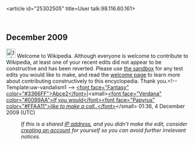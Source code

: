 <article id="25302505" title=User talk:98.116.60.161>
	<talkpage id="25302505" title="User talk:98.116.60.161">
== December 2009 ==
[[Image:Information.svg|25px]] Welcome to Wikipedia. Although everyone is welcome to contribute to Wikipedia, at least one of your recent edits did not appear to be constructive and has been reverted. Please use [[Wikipedia:Sandbox|the sandbox]] for any test edits you would like to make, and read the [[Wikipedia:Welcoming committee/Welcome to Wikipedia|welcome page]] to learn more about contributing constructively to this encyclopedia. Thank you.&lt;!-- Template:uw-vandalism1 --&gt; [[User:Abce2|&lt;font face=&quot;Fantasy&quot; color=&quot;#3366FF&quot;&gt;Abce2&lt;/font&gt;]]|&lt;small&gt;[[User Talk:Abce2|&lt;font face=&quot;Verdana&quot; color=&quot;#0099AA&quot;&gt;''If you would ''&lt;/font&gt;]][[User:Abce2/guestbook|&lt;font face=&quot;Papyrus&quot; color=&quot;#FFAA11&quot;&gt;''like to make a call..''&lt;/font&gt;]]&lt;/small&gt; 01:36, 4 December 2009 (UTC)
:''If this is a shared [[IP address]], and you didn't make the edit, consider [[Wikipedia:Why create an account?|creating an account]] for yourself so you can avoid further irrelevant notices.''
	</talkpage>
</article>